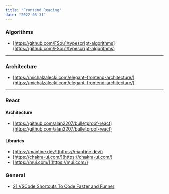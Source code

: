 ```yaml
---
title: "Frontend Reading"
date: "2022-03-31"
---
```


### Algorithms

- [https://github.com/FSou1/typescript-algorithms](https://github.com/FSou1/typescript-algorithms)

---

### Architecture

- [https://michalzalecki.com/elegant-frontend-architecture/](https://michalzalecki.com/elegant-frontend-architecture/)

---

### React

#### Architecture

- [https://github.com/alan2207/bulletproof-react](https://github.com/alan2207/bulletproof-react)

#### Libraries

- [https://mantine.dev/](https://mantine.dev/)
- [https://chakra-ui.com/](https://chakra-ui.com/)
- [https://mui.com/](https://mui.com/)


### General

- [21 VSCode Shortcuts To Code Faster and Funner](https://jsmanifest.com/21-vscode-shortcuts-to-code-faster-and-funner/#:~:text=The%20quickest%20way%20to%20get,to%20go%20to%20the%20end.
)
